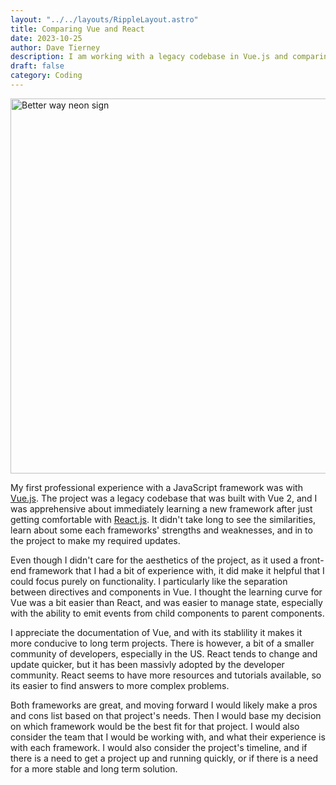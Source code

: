 ```yaml
---
layout: "../../layouts/RippleLayout.astro"
title: Comparing Vue and React
date: 2023-10-25
author: Dave Tierney
description: I am working with a legacy codebase in Vue.js and comparing that with React.js. I appreciate Vue's stability and simplicity, but I prefer React's flexibility and ecosystem.
draft: false
category: Coding
---
```



<Image src={better} alt="Better way neon sign" height="600" width="1200" />

My first professional experience with a JavaScript framework was with <a href="https://vuejs.org/" target="_blank" rel="noopener" className="whitespace-nowrap underline decoration-neon transition hover:text-neon">Vue.js</a>. The project was a legacy codebase that was built with Vue 2, and I was apprehensive about immediately learning a new framework after just getting comfortable with <a href="https://react.dev/" target="_blank" rel="noopener" className="whitespace-nowrap underline decoration-neon transition hover:text-neon">React.js</a>. It didn't take long to see the similarities, learn about some each frameworks' strengths and weaknesses, and in to the project to make my required updates.

Even though I didn't care for the aesthetics of the project, as it used a front-end framework that I had a bit of experience with, it did make it helpful that I could focus purely on functionality. I particularly like the separation between directives and components in Vue. I thought the learning curve for Vue was a bit easier than React, and was easier to manage state, especially with the ability to emit events from child components to parent components.

I appreciate the documentation of Vue, and with its stablility it makes it more conducive to long term projects. There is however, a bit of a smaller community of developers, especially in the US. React tends to change and update quicker, but it has been massivly adopted by the developer community. React seems to have more resources and tutorials available, so its easier to find answers to more complex problems.

Both frameworks are great, and moving forward I would likely make a pros and cons list based on that project's needs. Then I would base my decision on which framework would be the best fit for that project. I would also consider the team that I would be working with, and what their experience is with each framework. I would also consider the project's timeline, and if there is a need to get a project up and running quickly, or if there is a need for a more stable and long term solution.
